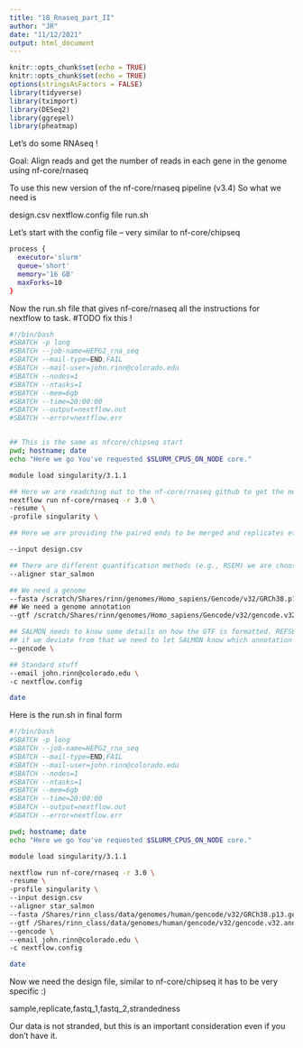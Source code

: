 ```yaml
---
title: "18_Rnaseq_part_II"
author: "JR"
date: "11/12/2021"
output: html_document
---
```



```r
knitr::opts_chunk$set(echo = TRUE)
knitr::opts_chunk$set(echo = TRUE)
options(stringsAsFactors = FALSE)
library(tidyverse)
library(tximport)
library(DESeq2)
library(ggrepel)
library(pheatmap)
```

Let's do some RNAseq !

Goal: Align reads and get the number of reads in each gene in the genome using nf-core/rnaseq 

To use this new version of the nf-core/rnaseq pipeline (v3.4) 
So what we need is

design.csv
nextflow.config file
run.sh


Let's start with the config file -- very similar to nf-core/chipseq


```bash
process {
  executor='slurm'
  queue='short'
  memory='16 GB'
  maxForks=10
}
```

Now the run.sh file that gives nf-core/rnaseq all the instructions for nextflow to task. 
#TODO fix this !
```bash
#!/bin/bash
#SBATCH -p long
#SBATCH --job-name=HEPG2_rna_seq
#SBATCH --mail-type=END,FAIL
#SBATCH --mail-user=john.rinn@colorado.edu
#SBATCH --nodes=1
#SBATCH --ntasks=1
#SBATCH --mem=6gb
#SBATCH --time=20:00:00
#SBATCH --output=nextflow.out
#SBATCH --error=nextflow.err


## This is the same as nfcore/chipseq start
pwd; hostname; date
echo "Here we go You've requested $SLURM_CPUS_ON_NODE core."

module load singularity/3.1.1

## Here we are readching out to the nf-core/rnaseq github to get the needed software
nextflow run nf-core/rnaseq -r 3.0 \
-resume \
-profile singularity \

## Here we are providing the paired ends to be merged and replicates etc...

--input design.csv

## There are different quantification methods (e.g., RSEM) we are choosing SALMON
--aligner star_salmon

## We need a genome
--fasta /scratch/Shares/rinn/genomes/Homo_sapiens/Gencode/v32/GRCh38.p13.genome.fa \
## We need a genome annotation
--gtf /scratch/Shares/rinn/genomes/Homo_sapiens/Gencode/v32/gencode.v32.annotation.gtf \

## SALMON needs to know some details on how the GTF is formatted. REFSEQ if a default so
## if we deviate from that we need to let SALMON know which annotation we are using.
--gencode \

## Standard stuff
--email john.rinn@colorado.edu \
-c nextflow.config

date


```

Here is the run.sh in final form
```bash
#!/bin/bash
#SBATCH -p long
#SBATCH --job-name=HEPG2_rna_seq
#SBATCH --mail-type=END,FAIL
#SBATCH --mail-user=john.rinn@colorado.edu
#SBATCH --nodes=1
#SBATCH --ntasks=1
#SBATCH --mem=6gb
#SBATCH --time=20:00:00
#SBATCH --output=nextflow.out
#SBATCH --error=nextflow.err

pwd; hostname; date
echo "Here we go You've requested $SLURM_CPUS_ON_NODE core."

module load singularity/3.1.1

nextflow run nf-core/rnaseq -r 3.0 \
-resume \
-profile singularity \
--input design.csv
--aligner star_salmon
--fasta /Shares/rinn_class/data/genomes/human/gencode/v32/GRCh38.p13.genome.fa \
--gtf /Shares/rinn_class/data/genomes/human/gencode/v32/gencode.v32.annotation.gtf \
--gencode \
--email john.rinn@colorado.edu \
-c nextflow.config

date

```


Now we need the design file, similar to nf-core/chipseq it has to be very specific :)

sample,replicate,fastq_1,fastq_2,strandedness

Our data is not stranded, but this is an important consideration even if you don't have it.

